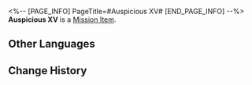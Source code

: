 <%-- [PAGE_INFO]
PageTitle=#Auspicious XV#
[END_PAGE_INFO] --%>
{{Item Infobox
|id          = 140234
|image       = Item Auspicious XV.png{{subst:void|<!--$UPLOAD:<<SpriteOutput/ItemFigures/140234.png>-<Item Auspicious XV.png>-<Item Icons>>-->}}
|type        = Mission Item
|invCategory = Missions
|rarity      = 3
|effect      = 
|description = A new generation flagship jade abacus, its off-white material feels exquisite to the touch.
}}
{{Description|''"Never buy an old jade abacus &mdash; they put out new models all the time."''}}
'''Auspicious XV''' is a [[Mission Item]].

==Other Languages==
{{Other Languages
|en   = Auspicious XV
|zhs  = 瑞兆15
|zht  = 瑞兆15
|ja   = 瑞兆15
|ko   = 서조15
|es   = Auspicioso XV
|fr   = Bons auspices XV
|ru   = Благодать-15
|th   = Auspicious 15
|vi   = Điềm Lành 15
|de   = Auspicious XV
|id   = Auspicious XV
|pt   = Auspicioso XV
}}

==Change History==
{{Change History|1.2}}